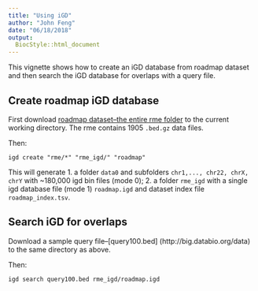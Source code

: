 ```yaml
---
title: "Using iGD"
author: "John Feng"
date: "06/18/2018"
output:
  BiocStyle::html_document
---
```


This vignette shows how to create an iGD database from roadmap dataset and then search the iGD database for overlaps with a query file.

## Create roadmap iGD database

First download [roadmap dataset--the entire rme folder](http://big.databio.org/data) to the current working directory. The rme contains 1905 `.bed.gz` data files.

Then:  
```
igd create "rme/*" "rme_igd/" "roadmap"
```

This will generate
1. a folder `data0` and subfolders `chr1,..., chr22, chrX, chrY` with ~180,000 igd bin files (mode 0); 
2. a folder `rme_igd` with a single igd database file (mode 1) `roadmap.igd` and dataset index file `roadmap_index.tsv`.


## Search iGD for overlaps

Download a sample query file--[query100.bed] (http://big.databio.org/data) to the same directory as above.
 
Then:
```
igd search query100.bed rme_igd/roadmap.igd
```


